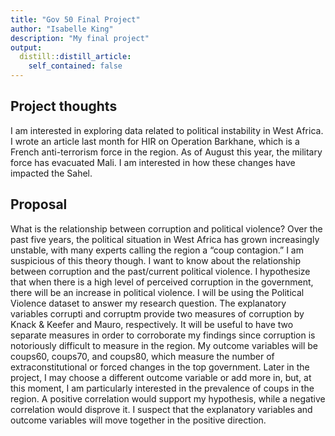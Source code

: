 ```yaml
---
title: "Gov 50 Final Project"
author: "Isabelle King"
description: "My final project"
output:
  distill::distill_article:
    self_contained: false
---
```




## Project thoughts

I am interested in exploring data related to political instability in West Africa. I wrote an article last month for HIR on Operation Barkhane, which is a French anti-terrorism force in the region. As of August this year, the military force has evacuated Mali. I am interested in how these changes have impacted the Sahel. 

## Proposal

What is the relationship between corruption and political violence? Over the past five years, the political situation in West Africa has grown increasingly unstable, with many experts calling the region a "coup contagion." I am suspicious of this theory though. I want to know about the relationship between corruption and the past/current political violence. I hypothesize that when there is a high level of perceived corruption in the government, there will be an increase in political violence. I will be using the Political Violence dataset to answer my research question. The explanatory variables corrupti and corruptm provide two measures of corruption by Knack & Keefer and Mauro, respectively. It will be useful to have two separate measures in order to corroborate my findings since corruption is notoriously difficult to measure in the region. My outcome variables will be coups60, coups70, and coups80, which measure the number of extraconstitutional or forced changes in the top government. Later in the project, I may choose a different outcome variable or add more in, but, at this moment, I am particularly interested in the prevalence of coups in the region. A positive correlation would support my hypothesis, while a negative correlation would disprove it. I suspect that the explanatory variables and outcome variables will move together in the positive direction. 
